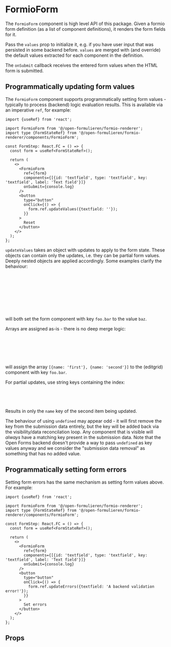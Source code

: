 

<Meta of={FormioFormStories} />

# FormioForm

The `FormioForm` component is high level API of this package. Given a formio form definition (as a
list of component definitions), it renders the form fields for it.

Pass the `values` prop to initialize it, e.g. if you have user input that was persisted in some
backend before. `values` are merged with (and override) the default values extracted for each
component in the definition.

The `onSubmit` callback receives the entered form values when the HTML form is submitted.

<Canvas of={FormioFormStories.Example} />

## Programmatically updating form values

The `FormioForm` component supports programmatically setting form values - typically to process
(backend) logic evaluation results. This is available via an imperative `ref`, for example:

```tsx
import {useRef} from 'react';

import FormioForm from '@/open-formulieren/formio-renderer';
import type {FormStateRef} from '@/open-formulieren/formio-renderer/components/FormioForm';

const FormStep: React.FC = () => {
  const form = useRef<FormStateRef>();

  return (
    <>
      <FormioForm
        ref={form}
        components={[{id: 'textfield', type: 'textfield', key: 'textfield', label: 'Text field'}]}
        onSubmit={console.log}
      />
      <button
        type="button"
        onClick={() => {
          form.ref.updateValues({textfield: ''});
        }}
      >
        Reset
      </button>
    </>
  );
};
```

`updateValues` takes an object with updates to apply to the form state. These objects can contain
only the updates, i.e. they can be partial form values. Deeply nested objects are applied
accordingly. Some examples clarify the behaviour:

```ts
const updates1 = {
  foo: {
    bar: 'baz',
  },
};
const updates2 = {
  'foo.bar': 'baz',
};
```

will both set the form component with key `foo.bar` to the value `baz`.

Arrays are assigned as-is - there is no deep merge logic:

```ts
const updates4 = {
  foo: {
    bar: [{name: 'first'}, {name: 'second'}],
  },
};
```

will assign the array `[{name: 'first'}, {name: 'second'}]` to the (editgrid) component with key
`foo.bar`.

For partial updates, use string keys containing the index:

```ts
const updates4 = {
  'foo.bar.1.name': 'updated',
};
```

Results in only the `name` key of the second item being updated.

The behaviour of using `undefined` may appear odd - it will first remove the key from the submission
data entirely, but the key will be added back via the visibility/data reconcilation loop. Any
component that is visible will _always_ have a matching key present in the submission data. Note
that the Open Forms backend doesn't provide a way to pass `undefined` as key values anyway and we
consider the "submission data removal" as something that has no added value.

## Programmatically setting form errors

Setting form errors has the same mechanism as setting form values above. For example:

```tsx
import {useRef} from 'react';

import FormioForm from '@/open-formulieren/formio-renderer';
import type {FormStateRef} from '@/open-formulieren/formio-renderer/components/FormioForm';

const FormStep: React.FC = () => {
  const form = useRef<FormStateRef>();

  return (
    <>
      <FormioForm
        ref={form}
        components={[{id: 'textfield', type: 'textfield', key: 'textfield', label: 'Text field'}]}
        onSubmit={console.log}
      />
      <button
        type="button"
        onClick={() => {
          form.ref.updateErrors({textfield: 'A backend validation error!'});
        }}
      >
        Set errors
      </button>
    </>
  );
};
```

## Props

<ArgTypes />
